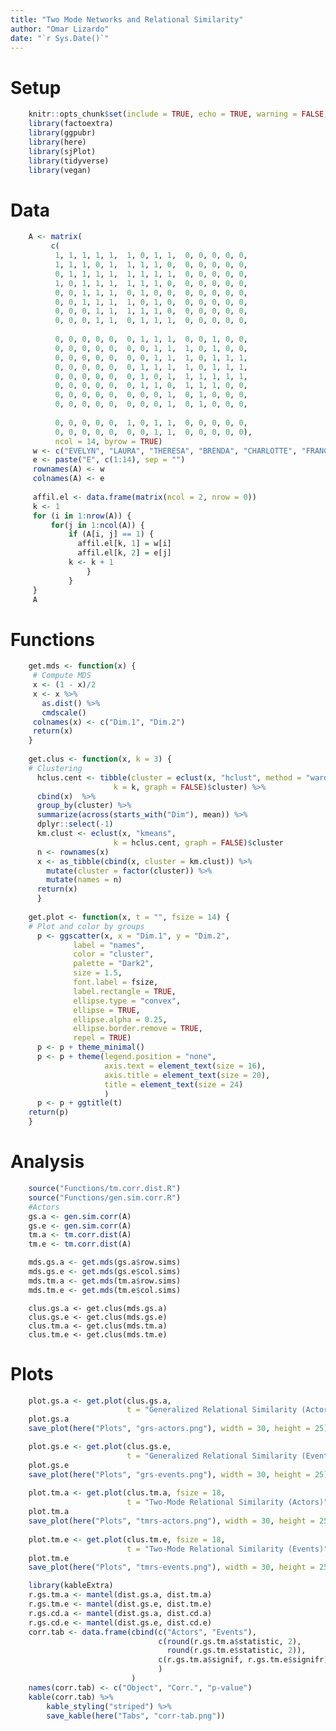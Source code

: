 ```yaml
---
title: "Two Mode Networks and Relational Similarity"
author: "Omar Lizardo"
date: "`r Sys.Date()`"
---
```


# Setup
```r
    knitr::opts_chunk$set(include = TRUE, echo = TRUE, warning = FALSE, message = FALSE)
    library(factoextra)
    library(ggpubr)
    library(here)
    library(sjPlot)
    library(tidyverse)
    library(vegan)
```

# Data
```r
    A <- matrix(
         c(
          1, 1, 1, 1, 1,  1, 0, 1, 1,  0, 0, 0, 0, 0, 
          1, 1, 1, 0, 1,  1, 1, 1, 0,  0, 0, 0, 0, 0, 
          0, 1, 1, 1, 1,  1, 1, 1, 1,  0, 0, 0, 0, 0, 
          1, 0, 1, 1, 1,  1, 1, 1, 0,  0, 0, 0, 0, 0, 
          0, 0, 1, 1, 1,  0, 1, 0, 0,  0, 0, 0, 0, 0, 
          0, 0, 1, 1, 1,  1, 0, 1, 0,  0, 0, 0, 0, 0, 
          0, 0, 0, 1, 1,  1, 1, 1, 0,  0, 0, 0, 0, 0, 
          0, 0, 0, 1, 1,  0, 1, 1, 1,  0, 0, 0, 0, 0, 
          
          0, 0, 0, 0, 0,  0, 1, 1, 1,  0, 0, 1, 0, 0, 
          0, 0, 0, 0, 0,  0, 0, 1, 1,  1, 0, 1, 0, 0, 
          0, 0, 0, 0, 0,  0, 0, 1, 1,  1, 0, 1, 1, 1,
          0, 0, 0, 0, 0,  0, 1, 1, 1,  1, 0, 1, 1, 1,
          0, 0, 0, 0, 0,  0, 1, 0, 1,  1, 1, 1, 1, 1,
          0, 0, 0, 0, 0,  0, 1, 1, 0,  1, 1, 1, 0, 0,
          0, 0, 0, 0, 0,  0, 0, 0, 1,  0, 1, 0, 0, 0,
          0, 0, 0, 0, 0,  0, 0, 0, 1,  0, 1, 0, 0, 0, 
          
          0, 0, 0, 0, 0,  1, 0, 1, 1,  0, 0, 0, 0, 0,
          0, 0, 0, 0, 0,  0, 0, 1, 1,  0, 0, 0, 0, 0),
          ncol = 14, byrow = TRUE)
     w <- c("EVELYN", "LAURA", "THERESA", "BRENDA", "CHARLOTTE", "FRANCES", "ELEANOR", "RUTH", "VERNE", "MYRA", "KATHERINE", "SYLVIA", "NORA", "HELEN", "OLIVIA", "FLORA", "PEARL", "DOROTHY")
     e <- paste("E", c(1:14), sep = "")
     rownames(A) <- w
     colnames(A) <- e
     
     affil.el <- data.frame(matrix(ncol = 2, nrow = 0))
     k <- 1
     for (i in 1:nrow(A)) {
         for(j in 1:ncol(A)) {
             if (A[i, j] == 1) {
               affil.el[k, 1] = w[i]
               affil.el[k, 2] = e[j]
             k <- k + 1
                 }
             }
     }
     A
```

# Functions

```r
    get.mds <- function(x) {
     # Compute MDS
     x <- (1 - x)/2
     x <- x %>%
       as.dist() %>% 
       cmdscale() 
     colnames(x) <- c("Dim.1", "Dim.2")
     return(x)
    }
    
    get.clus <- function(x, k = 3) {
    # Clustering
      hclus.cent <- tibble(cluster = eclust(x, "hclust", method = "ward.D2",
                       k = k, graph = FALSE)$cluster) %>% 
      cbind(x)  %>% 
      group_by(cluster) %>% 
      summarize(across(starts_with("Dim"), mean)) %>% 
      dplyr::select(-1)
      km.clust <- eclust(x, "kmeans", 
                       k = hclus.cent, graph = FALSE)$cluster 
      n <- rownames(x)
      x <- as_tibble(cbind(x, cluster = km.clust)) %>% 
        mutate(cluster = factor(cluster)) %>% 
        mutate(names = n)
      return(x)    
      }
    
    get.plot <- function(x, t = "", fsize = 14) {
    # Plot and color by groups
      p <- ggscatter(x, x = "Dim.1", y = "Dim.2", 
              label = "names",
              color = "cluster",
              palette = "Dark2",
              size = 1.5,
              font.label = fsize,
              label.rectangle = TRUE,
              ellipse.type = "convex",
              ellipse = TRUE,
              ellipse.alpha = 0.25,
              ellipse.border.remove = TRUE,
              repel = TRUE)
      p <- p + theme_minimal()
      p <- p + theme(legend.position = "none", 
                     axis.text = element_text(size = 16),
                     axis.title = element_text(size = 20),
                     title = element_text(size = 24)
                     )
      p <- p + ggtitle(t)
    return(p)
    }
```

# Analysis
```r
    source("Functions/tm.corr.dist.R")
    source("Functions/gen.sim.corr.R")
    #Actors
    gs.a <- gen.sim.corr(A)
    gs.e <- gen.sim.corr(A)
    tm.a <- tm.corr.dist(A)
    tm.e <- tm.corr.dist(A)
```

```r
    mds.gs.a <- get.mds(gs.a$row.sims)
    mds.gs.e <- get.mds(gs.e$col.sims)
    mds.tm.a <- get.mds(tm.a$row.sims)
    mds.tm.e <- get.mds(tm.e$col.sims)
```

```Performing
    clus.gs.a <- get.clus(mds.gs.a)
    clus.gs.e <- get.clus(mds.gs.e)
    clus.tm.a <- get.clus(mds.tm.a)
    clus.tm.e <- get.clus(mds.tm.e)
```
   
# Plots
```r
    plot.gs.a <- get.plot(clus.gs.a, 
                          t = "Generalized Relational Similarity (Actors)")
    plot.gs.a
    save_plot(here("Plots", "grs-actors.png"), width = 30, height = 25)

    plot.gs.e <- get.plot(clus.gs.e, 
                          t = "Generalized Relational Similarity (Events)")
    plot.gs.e
    save_plot(here("Plots", "grs-events.png"), width = 30, height = 25)
    
    plot.tm.a <- get.plot(clus.tm.a, fsize = 18,
                          t = "Two-Mode Relational Similarity (Actors)")
    plot.tm.a
    save_plot(here("Plots", "tmrs-actors.png"), width = 30, height = 25)
    
    plot.tm.e <- get.plot(clus.tm.e, fsize = 18,
                          t = "Two-Mode Relational Similarity (Events)")
    plot.tm.e
    save_plot(here("Plots", "tmrs-events.png"), width = 30, height = 25)
```

```r
    library(kableExtra)
    r.gs.tm.a <- mantel(dist.gs.a, dist.tm.a)
    r.gs.tm.e <- mantel(dist.gs.e, dist.tm.e)
    r.gs.cd.a <- mantel(dist.gs.a, dist.cd.a)
    r.gs.cd.e <- mantel(dist.gs.e, dist.cd.e)
    corr.tab <- data.frame(cbind(c("Actors", "Events"),
                                 c(round(r.gs.tm.a$statistic, 2), 
                                   round(r.gs.tm.e$statistic, 2)),
                                 c(r.gs.tm.a$signif, r.gs.tm.e$signifr)
                                 )
                           )
    names(corr.tab) <- c("Object", "Corr.", "p-value")
    kable(corr.tab) %>% 
        kable_styling("striped") %>%
        save_kable(here("Tabs", "corr-tab.png"))
```







































